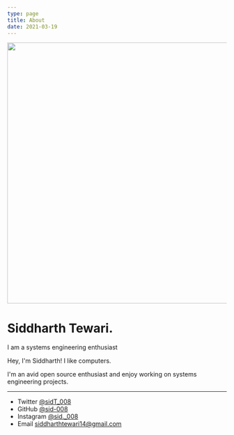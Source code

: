 ```yaml
---
type: page
title: About
date: 2021-03-19
---
```



<link rel="prefetch" href="/images/bg_16.jpg" width="2700" height="600" id="index" />

<img src="https://cdn.discordapp.com/attachments/906413098808778765/1086537875086135296/bg_16.jpg" width="2700" height="600" id="index"> </img>
# Siddharth Tewari.

<div id="typewriter">
<p>
I am a systems engineering enthusiast 
</p>
</div>
Hey, I'm Siddharth! I like computers.


I'm an avid open source enthusiast and enjoy working on systems engineering projects.

---

- Twitter [@sidT_008](https://twitter.com/sidT_008)
- GitHub [@sid-008](https://github.com/sid-008)
- Instagram [@sid._008](https://instagram.com/sid_.008)
- Email siddharthtewari14@gmail.com
